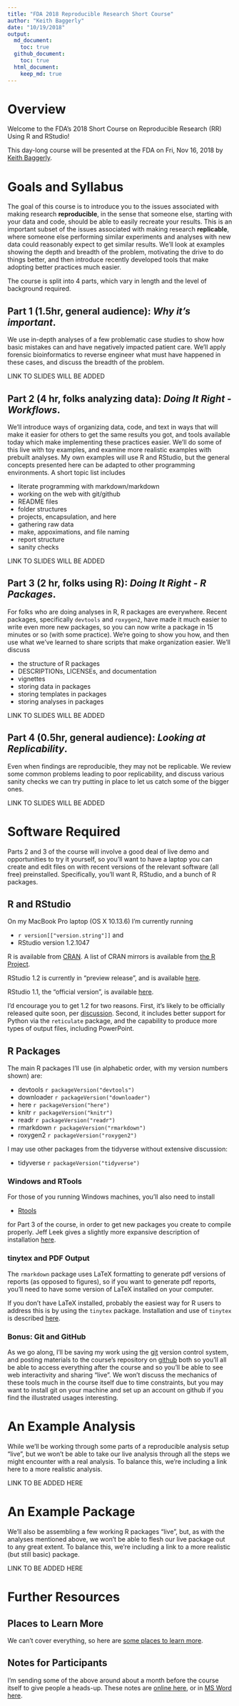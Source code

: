 ```yaml
---
title: "FDA 2018 Reproducible Research Short Course"
author: "Keith Baggerly"
date: "10/19/2018"
output: 
  md_document:
    toc: true
  github_document:
    toc: true
  html_document:
    keep_md: true
---
```


# Overview

Welcome to the FDA's 2018 Short Course on Reproducible Research
(RR) Using R and RStudio!

This day-long course will be presented at the FDA on 
Fri, Nov 16, 2018 by [Keith Baggerly](mailto:kabagg@gmail.com).

# Goals and Syllabus

The goal of this course is to introduce you to the
issues associated with making research
**reproducible**, in the sense that someone else, 
starting with your data and code, should be able 
to easily recreate your results. This is an important
subset of the issues associated with making research
**replicable**, where someone else performing similar
experiments and analyses with new data could reasonably
expect to get similar results. We'll look at examples
showing the depth and breadth of the problem, motivating
the drive to do things better, and then introduce recently
developed tools that make adopting better practices 
much easier. 

The course is split into 4 parts, which vary in length
and the level of background required. 

## Part 1 (1.5hr, general audience): _Why it's important_.

We use in-depth analyses of
a few problematic case studies to show how basic mistakes
can and have negatively impacted patient care. We'll 
apply forensic bioinformatics to reverse engineer what
must have happened in these cases, and discuss the
breadth of the problem.

LINK TO SLIDES WILL BE ADDED
  
## Part 2 (4 hr, folks analyzing data): _Doing It Right - Workflows_.

We'll introduce ways of organizing data, 
code, and text in ways that will make it easier for others
to get the same results you got, and tools available today
which make implementing these practices easier. We'll 
do some of this live with toy examples, and examine more
realistic examples with prebuilt analyses. My own examples
will use R and RStudio, but the general concepts presented
here can be adapted to other programming environments.
A short topic list includes
    
* literate programming with markdown/markdown
* working on the web with git/github
* README files
* folder structures
* projects, encapsulation, and here
* gathering raw data
* make, appoximations, and file naming
* report structure
* sanity checks

LINK TO SLIDES WILL BE ADDED


## Part 3 (2 hr, folks using R): _Doing It Right - R Packages_. 
  
For folks who are doing analyses in R, R packages are
everywhere. Recent packages, specifically `devtools`
and `roxygen2`, have made it much easier to 
write even more new packages, so you can now write 
a package in
15 minutes or so (with some practice). We're going
to show you how, and then use what we've learned to 
share scripts that make organization easier. We'll 
discuss

* the structure of R packages
* DESCRIPTIONs, LICENSEs, and documentation
* vignettes
* storing data in packages
* storing templates in packages
* storing analyses in packages

LINK TO SLIDES WILL BE ADDED


## Part 4 (0.5hr, general audience): _Looking at Replicability_.
  
Even when findings are reproducible, they may not be 
replicable. We review some common problems leading
to poor replicability, and discuss various sanity 
checks we can try putting in place to let us catch
some of the bigger ones.

LINK TO SLIDES WILL BE ADDED


# Software Required

Parts 2 and 3 of the course will involve a good deal of 
live demo and
opportunities to try it yourself, so you'll want to have 
a laptop you can create and edit files on with recent 
versions of the relevant software (all free) preinstalled. 
Specifically, you'll want R, RStudio, and a bunch of R
packages. 

## R and RStudio

On my MacBook Pro laptop (OS X 10.13.6) I'm currently running 

* `r version[["version.string"]]` and
* RStudio version 1.2.1047

R is available from [CRAN](https://cran.r-project.org/). 
A list of CRAN mirrors is available from [the R 
Project](https://www.r-project.org/).

RStudio 1.2 is currently in "preview release", and
is available [here](https://www.rstudio.com/products/rstudio/download/preview/).

RStudio 1.1, the "official version", is available [here](https://www.rstudio.com/products/rstudio/download/).

I'd encourage you to get 1.2 for two reasons. 
First, it's likely to be officially released quite soon,
per [discussion](https://community.rstudio.com/t/rstudio-1-2-release-date-interval/9522).
Second, it includes better support for Python via
the `reticulate` package, and the capability to produce
more types of output files, including PowerPoint. 

## R Packages

The main R packages I'll use (in alphabetic order, with 
my version numbers shown) are:

* devtools  `r packageVersion("devtools")`
* downloader `r packageVersion("downloader")`
* here      `r packageVersion("here")`
* knitr     `r packageVersion("knitr")`
* readr     `r packageVersion("readr")`
* rmarkdown `r packageVersion("rmarkdown")`
* roxygen2  `r packageVersion("roxygen2")`

I may use other packages from the tidyverse
without extensive discussion:

* tidyverse `r packageVersion("tidyverse")`

### Windows and RTools

For those of you running Windows machines, you'll also need
to install 

* [Rtools](https://cran.r-project.org/bin/windows/Rtools/)

for Part 3 of the course, 
in order to get new packages you create to compile properly. 
Jeff Leek gives a slightly more expansive description of
installation [here](http://jtleek.com/modules/01_DataScientistToolbox/02_10_rtools/).

### tinytex and PDF Output

The `rmarkdown` package uses LaTeX formatting to generate
pdf versions of reports (as opposed to figures), so if you
want to generate pdf reports, you'll need to have some
version of LaTeX installed on your computer. 

If you don't have LaTeX installed, probably the easiest 
way for R users to address this is by using the `tinytex`
package. Installation and use of `tinytex` is described 
[here](https://yihui.name/tinytex/).

### Bonus: Git and GitHub

As we go along, I'll be saving my work using the 
[git](https://git-scm.com/) version
control system, and posting materials to the course's 
repository on [github](https://github.com/) 
both so you'll all be able to access everything after the 
course and so you'll be able to see web interactivity
and sharing "live". 
We won't discuss the mechanics of these tools much in 
the course itself due to time constraints, but you may want 
to install git on your machine and set up an 
account on github if you find the illustrated usages 
interesting. 

# An Example Analysis

While we'll be working through some parts of a
reproducible analysis setup "live", but we won't
be able to take our live analysis through all the
steps we might encounter with a real analysis. 
To balance this, we're including a link here to 
a more realistic analysis.

LINK TO BE ADDED HERE

# An Example Package

We'll also be assembling a few working R packages
"live", but, as with the analyses mentioned above, 
we won't be able to flesh our live package out to 
any great extent. To balance this, we're including
a link to a more realistic (but still basic) package.

LINK TO BE ADDED HERE

# Further Resources

## Places to Learn More

We can't cover everything, so here
are [some places to learn more](Resources/resources.md).

## Notes for Participants

I'm sending some of the above around about a month
before the course itself to give people a heads-up. 
These notes are [online here](Resources/notes_for_participants.md),
or in [MS Word here](Resources/notes_for_participants.docx).


